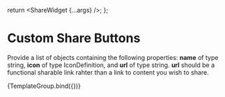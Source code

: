 

<Meta
  title="Components/ShareWidget/CustomShareButtons"
  component={ShareWidget}
/>

  return <ShareWidget {...args} />;
};

# Custom Share Buttons

Provide a list of objects containing the following properties: **name** of type string, **icon** of type IconDefinition, and **url** of type string. **url** should be a functional sharable link rahter than a link to content you wish to share.

<Canvas>
  <Story
    name="CustomShareButton"
    args={{
      shareLinkText: 'Share this page',
      modalTitle: 'Share this page',
      customShareButtonsProps: [
        {
          name: 'Platform 1',
          icon: faGlobe,
          url: 'http://example.com',
        },
        {
          name: 'Platform 2',
          icon: faGlobe,
          url: 'http://example.com',
        },
      ],
    }}
  >
    {TemplateGroup.bind({})}
  </Story>
</Canvas>
